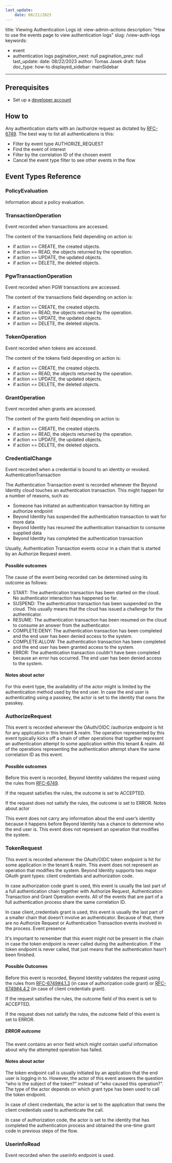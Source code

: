 ```yaml
---
last_update:
    date: 08/21/2023
---
```

title: Viewing Authentication Logs
id: view-admin-actions
description: "How to use the events page to view authentication logs"
slug: /view-auth-logs
keywords: 
 - event
 - authentication logs
pagination_next: null
pagination_prev: null
last_update: 
   date: 08/22/2023
   author: Tomas Jasek
draft: false
doc_type: how-to
displayed_sidebar: mainSidebar
---


## Prerequisites

- Set up a [developer account](./account-setup.md)

## How to

Any authentication starts with an /authorize request as dictated by [RFC-6749](https://datatracker.ietf.org/doc/html/rfc6749). The best way to list all authentications is this:


- Filter by event type AUTHORIZE_REQUEST
- Find the event of interest
- Filter by the correlation ID of the chosen event
- Cancel the event type filter to see other events in the flow

## Event Types Reference

### PolicyEvaluation

Information about a policy evaluation.

### TransactionOperation

Event recorded when transactions are accessed.

The content of the transactions field depending on action is:

- if action == CREATE, the created objects.
- if action == READ, the objects returned by the operation.
- if action == UPDATE, the updated objects.
- if action == DELETE, the deleted objects.

### PgwTransactionOperation

Event recorded when PGW transactions are accessed.

The content of the transactions field depending on action is:

- if action == CREATE, the created objects.
- if action == READ, the objects returned by the operation.
- if action == UPDATE, the updated objects.
- if action == DELETE, the deleted objects.

### TokenOperation

Event recorded when tokens are accessed.

The content of the tokens field depending on action is:

- if action == CREATE, the created objects.
- if action == READ, the objects returned by the operation.
- if action == UPDATE, the updated objects.
- if action == DELETE, the deleted objects.

### GrantOperation

Event recorded when grants are accessed.

The content of the grants field depending on action is:

- if action == CREATE, the created objects.
- if action == READ, the objects returned by the operation.
- if action == UPDATE, the updated objects.
- if action == DELETE, the deleted objects.

### CredentialChange

Event recorded when a credential is bound to an identity or revoked.
AuthenticationTransaction

The Authentication Transaction event is recorded whenever the Beyond
Identity cloud touches an authentication transaction. This might happen
for a number of reasons, such as:

- Someone has initiated an authentication transaction by hitting an authorize endpoint
- Beyond Identity has suspended the authentication transaction to wait for more data
- Beyond Identity has resumed the authentication transaction to consume supplied data
- Beyond Identity has completed the authentication transaction

Usually, Authentication Transaction events occur in a chain that is
started by an Authorize Request event. 

#### Possible outcomes

The cause of the event being recorded can be determined using its outcome as follows:

- START: The authentication transaction has been started on the cloud. No authenticator interaction has happened so far.
- SUSPEND: The authentication transaction has been suspended on the cloud. This usually means that the cloud has issued a challenge for the authenticator.
- RESUME: The authentication transaction has been resumed on the cloud to consume an answer from the authenticator.
- COMPLETE:DENY: The authentication transaction has been completed and the end user has been denied access to the system.
- COMPLETE:ALLOW: The authentication transaction has been completed and the end user has been granted access to the system.
- ERROR: The authentication transaction couldn’t have been completed because an error has occurred. The end user has been denied access to the system.

#### Notes about actor

For this event type, the availability of the actor might is limited by
the authentication method used by the end user. In case the end user is
authenticating using a passkey, the actor is set to the identity that
owns the passkey.

### AuthorizeRequest

This event is recorded whenever the OAuth/OIDC /authorize endpoint is
hit for any application in this tenant & realm. The operation represented
by this event typically kicks off a chain of other operations that
together represent an authentication attempt to some application within
this tenant & realm. All of the operations representing the
authentication attempt share the same correlation ID as this event.

#### Possible outcomes

Before this event is recorded, Beyond Identity validates the request
using the rules from [RFC-6749](https://datatracker.ietf.org/doc/html/rfc6749).


If the request satisfies the rules, the outcome is set to ACCEPTED. 

If the request does not satisfy the rules, the outcome is set to ERROR. 
Notes about actor

This event does not carry any information about the end user’s identity
because it happens before Beyond Identity has a chance to determine who
the end user is. This event does not represent an operation that modifies
the system.

### TokenRequest

This event is recorded whenever the OAuth/OIDC token endpoint is hit for
some application in the tenant & realm. This event does not represent an
operation that modifies the system. Beyond Identity supports two major
OAuth grant types: client credentials and authorization code. 

In case authorization code grant is used, this event is usually the
last part of a full authentication chain together with Authorize Request,
Authentication Transaction and Grant Operation events. All of the events
that are part of a full authentication process share the same correlation
ID.

In case client_credentials grant is used, this event is usually the
last part of a smaller chain that doesn’t involve an authenticator.
Because of that, there are no Authorize Request or Authentication
Transaction events involved in the process. Event presence

It's important to remember that this event might not be present in the
chain in case the token endpoint is never called during the
authentication. If the token endpoint is never called, that just means
that the authentication hasn’t been finished.

#### Possible Outcomes

Before this event is recorded, Beyond Identity validates the request
using the rules from [RFC-6749#4.1.3](https://datatracker.ietf.org/doc/html/rfc6749#section-4.1.3) (in case of authorization code grant) or
[RFC-6749#4.4.2](https://datatracker.ietf.org/doc/html/rfc6749#section-4.4.2) (in case of client credentials grant).

If the request satisfies the rules, the outcome field of this event is set to ACCEPTED.

If the request does not satisfy the rules, the outcome field of this event is set to ERROR.

##### ERROR outcome

The event contains an error field which might contain useful
information about why the attempted operation has failed.

#### Notes about actor

The token endpoint call is usually initiated by an application that the
end user is logging in to. However, the actor of this event answers the
question “who is the subject of the token?” instead of “who caused this
operation?”. The type of the actor depends on which grant type has been
used to call the token endpoint.

In case of client credentials, the actor is set to the application that
owns the client credentials used to authenticate the call.

In case of authorization code, the actor is set to the identity that has
completed the authentication process and obtained the one-time grant code
in previous steps of the flow.

### UserinfoRead

Event recorded when the userinfo endpoint is used.
